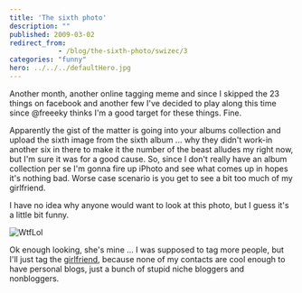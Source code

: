```yaml
---
title: 'The sixth photo'
description: ""
published: 2009-03-02
redirect_from: 
            - /blog/the-sixth-photo/swizec/3
categories: "funny"
hero: ../../../defaultHero.jpg
---
```

Another month, another online tagging meme and since I skipped the 23 things on facebook and another few I&#x27;ve decided to play along this time since @freeeky thinks I&#x27;m a good target for these things. Fine.

Apparently the gist of the matter is going into your albums collection and upload the sixth image from the sixth album ... why they didn&#x27;t work-in another six in there to make it the number of the beast alludes my right now, but I&#x27;m sure it was for a good cause. So, since I don&#x27;t really have an album collection per se I&#x27;m gonna fire up iPhoto and see what comes up in hopes it&#x27;s nothing bad. Worse case scenario is you get to see a bit too much of my girlfriend.

I have no idea why anyone would want to look at this photo, but I guess it&#x27;s a little bit funny.

![](http://swizec.com/images/collection/60.jpg "WtfLol")

Ok enough looking, she&#x27;s mine ... I was supposed to tag more people, but I&#x27;ll just tag the [girlfriend](http://3pike.blogspot.com/), because none of my contacts are cool enough to have personal blogs, just a bunch of stupid niche bloggers and nonbloggers.
